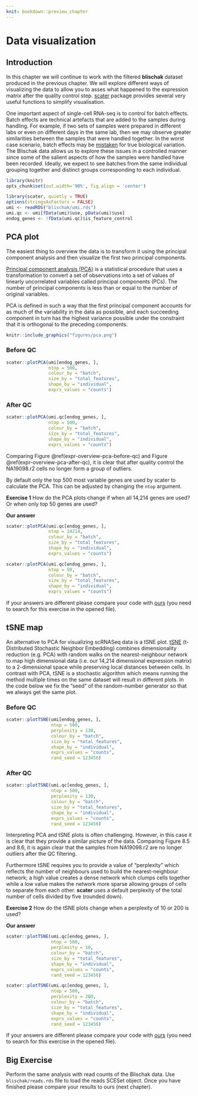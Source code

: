 ```yaml
---
knit: bookdown::preview_chapter
---
```


# Data visualization

## Introduction

In this chapter we will continue to work with the filtered __blischak__ dataset produced in the previous chapter. We will explore different ways of visualizing the data to allow you to asses what happened to the expression matrix after the quality control step. [scater](https://github.com/davismcc/scater) package provides several very useful functions to simplify visualisation. 

One important aspect of single-cell RNA-seq is to control for batch effects. Batch effects are technical artefacts that are added to the samples during handling. For example, if two sets of samples were prepared in different labs or even on different days in the same lab, then we may observe greater similarities between the samples that were handled together. In the worst case scenario, batch effects may be [mistaken](http://f1000research.com/articles/4-121/v1) for true biological variation. The Blischak data allows us to explore these issues in a controlled manner since some of the salient aspects of how the samples were handled have been recorded. Ideally, we expect to see batches from the same individual grouping together and distinct groups corresponding to each individual. 

```r
library(knitr)
opts_chunk$set(out.width='90%', fig.align = 'center')
```

```r
library(scater, quietly = TRUE)
options(stringsAsFactors = FALSE)
umi <- readRDS("blischak/umi.rds")
umi.qc <- umi[fData(umi)$use, pData(umi)$use]
endog_genes <- !fData(umi.qc)$is_feature_control
```

## PCA plot {#visual-pca}

The easiest thing to overview the data is to transform it using the principal component analysis and then visualize the first two principal components.

[Principal component analysis (PCA)](https://en.wikipedia.org/wiki/Principal_component_analysis) is a statistical procedure that uses a transformation to convert a set of observations into a set of values of linearly uncorrelated variables called principal components (PCs). The number of principal components is less than or equal to the number of original variables.

PCA is defined in such a way that the first principal component accounts for as much of the variability in the data as possible, and each succeeding component in turn has the highest variance possible under the constraint that it is orthogonal to the preceding components.

```r
knitr::include_graphics("figures/pca.png")
```

### Before QC

```r
scater::plotPCA(umi[endog_genes, ],
                ntop = 500,
                colour_by = "batch",
                size_by = "total_features",
                shape_by = "individual",
                exprs_values = "counts")
```

### After QC

```r
scater::plotPCA(umi.qc[endog_genes, ],
                ntop = 500,
                colour_by = "batch",
                size_by = "total_features",
                shape_by = "individual",
                exprs_values = "counts")
```

Comparing Figure \@ref(expr-overview-pca-before-qc) and Figure \@ref(expr-overview-pca-after-qc), it is clear that after quality control the NA19098.r2 cells no longer form a group of outliers.

By default only the top 500 most variable genes are used by scater to calculate the PCA. This can be adjusted by changing the `ntop` argument. 

__Exercise 1__
How do the PCA plots change if when all 14,214 genes are used? Or when only top 50 genes are used?

__Our answer__

```r
scater::plotPCA(umi.qc[endog_genes, ],
                ntop = 14214,
                colour_by = "batch",
                size_by = "total_features",
                shape_by = "individual",
                exprs_values = "counts")
```

```r
scater::plotPCA(umi.qc[endog_genes, ],
                ntop = 50,
                colour_by = "batch",
                size_by = "total_features",
                shape_by = "individual",
                exprs_values = "counts")
```

If your answers are different please compare your code with [ours](https://github.com/hemberg-lab/scRNA.seq.course/blob/master/07-exprs-overview.Rmd) (you need to search for this exercise in the opened file).

## tSNE map {#visual-tsne}

An alternative to PCA for visualizing scRNASeq data is a tSNE plot. [tSNE](https://lvdmaaten.github.io/tsne/) (t-Distributed Stochastic Neighbor Embedding) combines dimensionality reduction (e.g. PCA) with random walks on the nearest-neighbour network to map high dimensional data (i.e. our 14,214 dimensional expression matrix) to a 2-dimensional space while preserving local distances between cells. In contrast with PCA, tSNE is a stochastic algorithm which means running the method multiple times on the same dataset will result in different plots. In the code below we fix the "seed" of the random-number generator so that we always get the same plot. 

### Before QC

```r
scater::plotTSNE(umi[endog_genes, ],
                 ntop = 500,
                 perplexity = 130,
                 colour_by = "batch",
                 size_by = "total_features",
                 shape_by = "individual",
                 exprs_values = "counts",
                 rand_seed = 123456)
```

### After QC

```r
scater::plotTSNE(umi.qc[endog_genes, ],
                 ntop = 500,
                 perplexity = 130,
                 colour_by = "batch",
                 size_by = "total_features",
                 shape_by = "individual",
                 exprs_values = "counts",
                 rand_seed = 123456)
```

Interpreting PCA and tSNE plots is often challenging. However, in this case it is clear that they provide a similar picture of the data. Comparing Figure 8.5 and 8.6, it is again clear that the samples from NA19098.r2 are no longer outliers after the QC filtering.

Furthermore tSNE requires you to provide a value of "perplexity" which reflects the number of neighbours used to build the nearest-neighbour network; a high value creates a dense network which clumps cells together while a low value makes the network more sparse allowing groups of cells to separate from each other. __scater__ uses a default perplexity of the total number of cells divided by five (rounded down).

__Exercise 2__
How do the tSNE plots change when a perplexity of 10 or 200 is used?

__Our answer__

```r
scater::plotTSNE(umi.qc[endog_genes, ],
                 ntop = 500,
                 perplexity = 10,
                 colour_by = "batch",
                 size_by = "total_features",
                 shape_by = "individual",
                 exprs_values = "counts",
                 rand_seed = 123456)
```

```r
scater::plotTSNE(umi.qc[endog_genes, ],
                 ntop = 500,
                 perplexity = 200,
                 colour_by = "batch",
                 size_by = "total_features",
                 shape_by = "individual",
                 exprs_values = "counts",
                 rand_seed = 123456)
```

If your answers are different please compare your code with [ours](https://github.com/hemberg-lab/scRNA.seq.course/blob/master/07-exprs-overview.Rmd) (you need to search for this exercise in the opened file).

## Big Exercise

Perform the same analysis with read counts of the Blischak data. Use `blischak/reads.rds` file to load the reads SCESet object. Once you have finished please compare your results to ours (next chapter).
